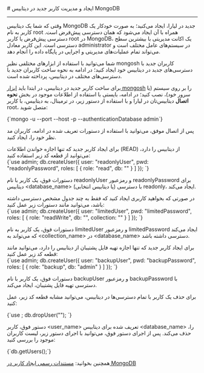 

<Layout>
<Head>
<title>مستندات ایجاد و مدیریت کاربر جدید در دیتابیس MongoDB - لیارا</title>
</Head>
# ایجاد و مدیریت کاربر جدید در دیتابیس MongoDB
<hr className="mb-2" />

وقتی که شما یک دیتابیس MongoDB جدید در لیارا، ایجاد می‌کنید؛ به صورت خودکار یک کاربر به نام root همراه با آن ایجاد می‌شود که همان دسترسی پیش‌فرض است.
دسترسی پیش‌فرض یا کاربر <Important>root</Important> در MongoDB، یک اکانت مدیریتی با بیشترین سطح دسترسی است. این کاربر معادل administrator در سیستم‌های عامل مختلف است و می‌تواند تمام عملیات‌های مدیریتی و اجرایی در پایگاه داده را انجام دهد.
<div className="h-2" />

شما می‌توانید با استفاده از ابزارهای مختلفی نظیر mongosh کاربران جدید با دسترسی‌های جدید 
در دیتابیس خود ایجاد کنید؛ در ادامه به نحوه ساخت کاربران جدید با دسترسی‌های مختلف در دیتابیس، پرداخته شده است.
<div className="h-2" />

برای ساخت کاربر جدید در دیتابیس، در ابتدا باید <a href="/dbaas/mongodb/how-tos/connect-via-cli/mongosh/" className="text-[#2196f3]">ابزار mongosh</a> را بر روی سیستم (یا سرور خود)، نصب کنید؛ در ادامه، بایستی با استفاده از اطلاعات موجود در بخش **نحوه اتصال** دیتابیس‌تان در لیارا و با استفاده از دستور زیر، در ترمینال، به دیتابیس، با کاربر root، متصل شوید: 

<div className="h-4" />
    <div dir='ltr'>
    <Highlight className="bash">
        {`mongo -u <user_name> --port <port> --host <host_name> -p <password> --authenticationDatabase admin`}
    </Highlight>
    </div>
<div className="h-4" />

پس از اتصال موفق، می‌توانید با استفاده از دستورات تعریف شده در ادامه، کاربران مد نظر خود را، ایجاد کنید.

<Section id="create-readonly-user" title="ساخت کاربر با دسترسی Read-Only " />
برای ایجاد کاربر جدید که تنها اجازه خواندن اطلاعات (READ) از دیتابیس را دارد، 
می‌توانید از قطعه کد زیر استفاده کنید:

<div className="h-4" />
    <div dir='ltr'>
    <Highlight className="mongodb">
        {`use admin;
db.createUser({
  user: "readonlyUser",
  pwd: "readonlyPassword",
  roles: [
    { role: "read", db: "<database_name>" }
  ]
});
`}
    </Highlight>
    </div>
<div className="h-4" />

دستورات فوق، یک کاربر با نام <Important>readonlyUser</Important> و رمزعبور <Important>readonlyPassword</Important> برای دیتابیس \<database_name\> (یا دیتابیس انتخابی) با دسترسی readonly، ایجاد می‌کند.


<Section id="create-limited-user" title="ساخت کاربر با دسترسی محدود به برخی جداول" />
در صورتی که بخواهید کاربری ایجاد کنید که فقط به چند جدول مشخص دسترسی داشته باشد، می‌توانید مانند دستورات زیر عمل کنید:


<div className="h-4" />
    <div dir='ltr'>
    <Highlight className="sql">
        {`use admin;
db.createUser({
  user: "limitedUser",
  pwd: "limitedPassword",
  roles: [
    {
      role: "readWrite",
      db: "<database_name>",
      collection: "<collection_name>"
    }
  ]
});
`}
    </Highlight>
    </div>
<div className="h-4" />

دستورات فوق، یک کاربر به نام <Important>limitedUser</Important> و رمزعبور <Important>limitedPassword</Important> ایجاد می‌کند که می‌تواند 
به \<collection_name\> در \<database_name\> دسترسی داشته باشد.

<Section id="create-backup-user" title="ساخت کاربر برای تهیه فایل پشتیبان" />
برای ایجاد کاربر جدید که تنها اجازه تهیه فایل پشتیبان از دیتابیس را دارد، 
می‌توانید مانند قطعه کد زیر عمل کنید:

<div className="h-4" />
    <div dir='ltr'>
    <Highlight className="mongodb">
        {`use admin;
db.createUser({
  user: "backupUser",
  pwd: "backupPassword",
  roles: [
    { role: "backup", db: "admin" }
  ]
});
`}
    </Highlight>
    </div>
<div className="h-4" />

دستورات فوق، یک کاربر با نام <Important>backupUser</Important> و رمزعبور <Important>backupPassword</Important> با دسترسی تهیه فایل پشتیبان، ایجاد می‌کند.



<Section id="delete-user" title="حذف یک کاربر" />

برای حذف یک کاربر با تمام دسترسی‌ها در دیتابیس، می‌توانید مشابه قطعه کد زیر، عمل کنید:

<div className="h-4" />
<div dir='ltr'>
    <Highlight className="mongodb">
        {`use <database_name>;
db.dropUser("<user_name>");
`}
    </Highlight>
</div>
<div className="h-4" />

دستور فوق، کاربر \<user_name\> تعریف شده برای دیتابیس \<database_name\> را، حذف می‌کند.
پس از اجرای دستور فوق، می‌توانید با اجرای دستور زیر، لیست کاربران موجود را بررسی کنید: 

<div className="h-4" />
<div dir='ltr'>
    <Highlight className="mongodb">
        {`db.getUsers();`}
    </Highlight>
</div>

<Alert variant="success">
<p>
همچنین بخوانید: <a href="https://www.mongodb.com/docs/manual/reference/method/db.createUser/" className="text-[#2196f3]">مستندات رسمی ایجاد کاربر در MongoDB</a>
</p>
</Alert>

</Layout>